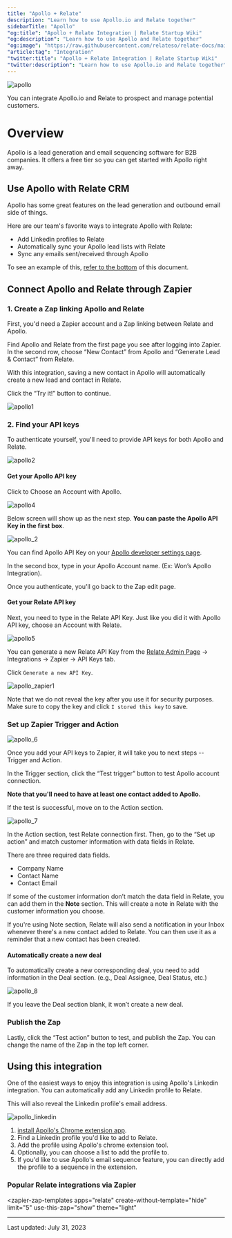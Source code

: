 ```yaml
---
title: "Apollo + Relate"
description: "Learn how to use Apollo.io and Relate together"
sidebarTitle: "Apollo"
"og:title": "Apollo + Relate Integration | Relate Startup Wiki"
"og:description": "Learn how to use Apollo and Relate together"
"og:image": "https://raw.githubusercontent.com/relateso/relate-docs/main/docs/images/integrations/apollo.png"
"article:tag": "Integration"
"twitter:title": "Apollo + Relate Integration | Relate Startup Wiki"
"twitter:description": "Learn how to use Apollo.io and Relate together"
---
```

<script type="module" src="https://cdn.zapier.com/packages/partner-sdk/v0/zapier-elements/zapier-elements.esm.js"></script>
<link rel="stylesheet" href="https://cdn.zapier.com/packages/partner-sdk/v0/zapier-elements/zapier-elements.css"/>

![apollo](/docs/images/integrations/apollo.png)

You can integrate Apollo.io and Relate to prospect and manage potential customers. 

# Overview
Apollo is a lead generation and email sequencing software for B2B companies. It offers a free tier so you can get started with Apollo right away.

## Use Apollo with Relate CRM
Apollo has some great features on the lead generation and outbound email side of things.

Here are our team's favorite ways to integrate Apollo with Relate:
- Add Linkedin profiles to Relate
- Automatically sync your Apollo lead lists with Relate
- Sync any emails sent/received through Apollo

To see an example of this, [refer to the bottom](https://www.relate.so/docs/integrations/Apollo.io#using-this-integration) of this document.

## Connect Apollo and Relate through Zapier

### 1. Create a Zap linking Apollo and Relate
First, you'd need a Zapier account and a Zap linking between Relate and Apollo.

Find Apollo and Relate from the first page you see after logging into Zapier. In the second row, choose “New Contact” from Apollo and “Generate Lead & Contact” from Relate.

With this integration, saving a new contact in Apollo will automatically create a new lead and contact in Relate. 

Click the “Try it!” button to continue.

![apollo1](/docs/images/integrations/apollo1.png)

### 2. Find your API keys

To authenticate yourself, you'll need to provide API keys for both Apollo and Relate.

![apollo2](/docs/images/integrations/apollo2.png)

#### Get your Apollo API key

Click to Choose an Account with Apollo.

![apollo4](/docs/images/integrations/apollo4.png)

Below screen will show up as the next step. **You can paste the Apollo API Key in the first box**. 

![apollo_2](/docs/images/integrations/apollo_2.png)

You can find Apollo API Key on your [Apollo developer settings page](https://developer.apollo.io/keys/).

In the second box, type in your Apollo Account name. (Ex: Won’s Apollo Integration).

Once you authenticate, you'll go back to the Zap edit page.

#### Get your Relate API key
Next, you need to type in the Relate API Key. Just like you did it with Apollo API key, choose an Account with Relate.

![apollo5](/docs/images/integrations/apollo5.png)

You can generate a new Relate API Key from the [Relate Admin Page](https://app.relate.so/) → Integrations → Zapier → API Keys tab.

Click `Generate a new API Key`.

![apollo_zapier1](/docs/images/integrations/apollo_zapier1.png)

Note that we do not reveal the key after you use it for security purposes. Make sure to copy the key and click `I stored this key` to save.

### Set up Zapier Trigger and Action

![apollo_6](/docs/images/integrations/apollo_6.png)

Once you add your API keys to Zapier, it will take you to next steps -- Trigger and Action.

In the Trigger section, click the “Test trigger” button to test Apollo account connection. 

**Note that you'll need to have at least one contact added to Apollo.**

If the test is successful, move on to the Action section.

![apollo_7](/docs/images/integrations/apollo_7.png)

In the Action section, test Relate connection first. Then, go to the “Set up action” and match customer information with data fields in Relate.

There are three required data fields. 
- Company Name
- Contact Name
- Contact Email

If some of the customer information don’t match the data field in Relate, you can add them in the **Note** section. This will create a note in Relate with the customer information you choose.

If you're using Note section, Relate will also send a notification in your Inbox whenever there's a new contact added to Relate. You can then use it as a reminder that a new contact has been created.  

#### Automatically create a new deal
To automatically create a new corresponding deal, you need to add information in the Deal section. (e.g., Deal Assignee, Deal Status, etc.)

![apollo_8](/docs/images/integrations/apollo_8.png)

If you leave the Deal section blank, it won’t create a new deal. 

### Publish the Zap
Lastly, click the “Test action” button to test, and publish the Zap. You can change the name of the Zap in the top left corner.

## Using this integration
One of the easiest ways to enjoy this integration is using Apollo's Linkedin integration. You can automatically add any Linkedin profile to Relate.

This will also reveal the Linkedin profile's email address.

![apollo_linkedin](/docs/images/integrations/apollo_linkedin.png)


1. [install Apollo's Chrome extension app](https://chrome.google.com/webstore/detail/apolloio-find-b2b-contact/alhgpfoeiimagjlnfekdhkjlkiomcapa).
2. Find a Linkedin profile you'd like to add to Relate.
3. Add the profile using Apollo's chrome extension tool.
4. Optionally, you can choose a list to add the profile to.
5. If you'd like to use Apollo's email sequence feature, you can directly add the profile to a sequence in the extension.

### Popular Relate integrations via Zapier

<zapier-zap-templates
  apps="relate"
  create-without-template="hide"
  limit="5"
  use-this-zap="show"
  theme="light"
></zapier-zap-templates>

---
Last updated: July 31, 2023

